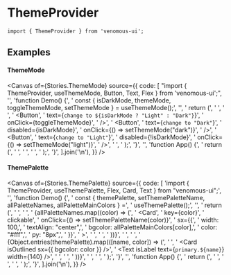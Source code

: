 
<Meta of={Stories} />

# ThemeProvider

```tsx
import { ThemeProvider } from 'venomous-ui';
```

## Examples

#### ThemeMode

<Canvas
  of={Stories.ThemeMode}
  source={{
    code: [
      "import { ThemeProvider, useThemeMode, Button, Text, Flex } from 'venomous-ui';",
      '',
      'function Demo() {',
      '  const { isDarkMode, themeMode, toggleThemeMode, setThemeMode } = useThemeMode();',
      '',
      '  return (',
      '    <Flex>',
      '      <Text text={themeMode} />',
      '      <Button',
      '        text={`change to ${isDarkMode ? "Light" : "Dark"}`}',
      '        onClick={toggleThemeMode}',
      '      />',
      '      <Button',
      '        text={`change to "Dark"`}',
      '        disabled={isDarkMode}',
      '        onClick={() => setThemeMode("dark")}',
      '      />',
      '      <Button',
      '        text={`change to "Light"`}',
      '        disabled={!isDarkMode}',
      '        onClick={() => setThemeMode("light")}',
      '      />',
      '    </Flex>',
      '  );',
      '}',
      '',
      'function App() {',
      '  return (',
      '    <ThemeProvider>',
      '      <Demo />',
      '    </ThemeProvider>',
      '  );',
      '}',
    ].join('\n'),
  }}
/>

#### ThemePalette

<Canvas
  of={Stories.ThemePalette}
  source={{
    code: [
      'import { ThemeProvider, useThemePalette, Flex, Card, Text } from "venomous-ui";',
      '',
      'function Demo() {',
      '  const { themePalette, setThemePaletteName, allPaletteNames, allPaletteMainColors } =',
      '    useThemePalette();',
      '',
      '  return (',
      '    <Flex row gap={4}>',
      '      <Flex>',
      '        {allPaletteNames.map((color) => (',
      '          <Card',
      '            key={color}',
      '            clickable',
      '            onClick={() => setThemePaletteName(color)}',
      '            sx={{',
      '              width: 100,',
      '              textAlign: "center",',
      '              bgcolor: allPaletteMainColors[color],',
      '              color: "#fff",',
      '              py: "8px",',
      '            }}',
      '          >',
      '            <Text bold text={color} />',
      '          </Card>',
      '        ))}',
      '      </Flex>',
      '      <Flex>',
      '        {Object.entries(themePalette).map(([name, color]) => (',
      '          <Flex row key={name}>',
      '            <Card isOutlined sx={{ bgcolor: color }} />',
      '            <Text isLabel text={`primary.${name}`} width={140} />',
      '            <Text isLabel text={color} />',
      '          </Flex>',
      '        ))}',
      '      </Flex>',
      '    </Flex>',
      '  );',
      '}',
      '',
      'function App() {',
      '  return (',
      '    <ThemeProvider>',
      '      <Demo />',
      '    </ThemeProvider>',
      '  );',
      '}',
    ].join('\n'),
  }}
/>
